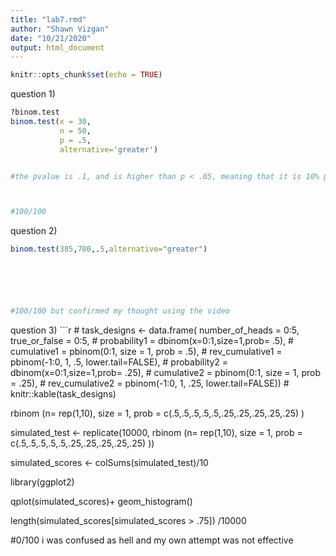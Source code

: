 ```yaml
---
title: "lab7.rmd"
author: "Shawn Vizgan"
date: "10/21/2020"
output: html_document
---
```


```r
knitr::opts_chunk$set(echo = TRUE)
```
question 1)
```r
?binom.test
binom.test(x = 30,
           n = 50,
           p = .5,
           alternative='greater')


#the pvalue is .1, and is higher than p < .05, meaning that it is 10% possible to get this score by chance and with random guessing and is not considered to be especially significant.



#100/100
```


question 2)
```r

binom.test(385,700,.5,alternative="greater")






#100/100 but confirmed my thought using the video
```

question 3)
```r
# task_designs <- data.frame( number_of_heads = 0:5, true_or_false = 0:5, 
#                           probability1 = dbinom(x=0:1,size=1,prob= .5),
#                           cumulative1 = pbinom(0:1, size = 1, prob = .5),
#                           rev_cumulative1 = pbinom(-1:0, 1, .5, lower.tail=FALSE),
#                           probability2 = dbinom(x=0:1,size=1,prob= .25),
#                           cumulative2 = pbinom(0:1, size = 1, prob = .25),
#                           rev_cumulative2 = pbinom(-1:0, 1, .25, lower.tail=FALSE))
# knitr::kable(task_designs)

rbinom (n= rep(1,10), size = 1, prob = c(.5,.5,.5,.5,.5,.25,.25,.25,.25,.25) )

simulated_test <- replicate(10000, rbinom (n= rep(1,10), size = 1, prob = c(.5,.5,.5,.5,.5,.25,.25,.25,.25,.25) ))

simulated_scores <- colSums(simulated_test)/10

library(ggplot2)

qplot(simulated_scores)+
  geom_histogram()
  

length(simulated_scores[simulated_scores > .75]) /10000



#0/100 i was confused as hell and my own attempt was not effective
